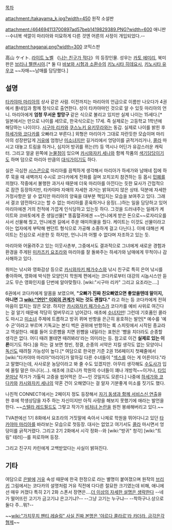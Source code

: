 [[목차]]

attachment:/takayama_k.jpg?width=450
원작 소설판

attachment:/464694113700897ad57beb1419829389.PNG?width=600
애니판 --수녀복 색깔이 마리아와 미묘하게 다른 것엔 어른의 사정이 개입되었다.--

attachment:haganai.png?width=300
코믹스판

高山 ケイト. [[라이트 노벨]] 《[[나는 친구가 적다]]》의 등장인물. 성우는 [[카토 에미리]], 북미판은 [[브리나 펠렌시아]].[* 둘 다 [[바보와 시험과 소환수]]의 [[키노시타 히데요시]], [[키노시타 유우코]] ~~자매~~남매를 담당했다.]

== 설명 ==
[[타카야마 마리아]]의 상사 같은 사람. 이전까지는 마리아의 언급으로 이름만 나오다가 4권에서 풀네임과 함께 정식으로 출연한다. 성이 타카야마인 것으로 알 수 있듯 마리아의 언니. 마리아에게 '''엄청 무서운 할망구''' 같은 식으로 불리고 있지만 실제 나이는 15세다.[* 일본에서는 만으로 나이를 세므로, 한국식으로는 17세. 즉 실제로는 고등학교 1학년에 해당하는 나이이다. [[시구마 리카]]와 [[쿠스노키 유키무라]]와는 동갑. 실제로 나이를 밝힌 후 [[하세가와 코다카]]를 오빠라고 부른다.] 외형은 마리아가 그대로 자란듯한 모습이며 마리아의 성장판답게 [[거유]]에 엄청난 [[미소녀]]지만 길거리에서 엉덩이를 긁적거리거나, [[콜라]] 마시고 대놓고 트림을 하거나, 심지어 방귀를 뀌는(!!) 등 역시나 어딘가 유감스러운 캐릭터. 그리고 얼굴 왼쪽에 [[눈물점]]이 있으며 [[카시와자키 세나]]와 함께 작품의 [[색기담당]]이기도 하며 덤으로 마리아 만큼의 [[대식가]]이기도 하다.

실은 극심한 [[시스콘]]으로 마리아를 끔찍하게 생각해서 마리아가 하세가와 남매네 집에 하루 묵을 때 새벽까지 수시로 코다카에게 전화를 걸며 꼬치꼬치 참견하는 등 몹시 [[민폐]]를 끼쳤다. 작중에서 불행한 과거사 때문에 더욱 마리아를 아낀다는 듯한 묘사가 간접적으로 잠깐 등장하지만, 타카야마 자매의 자세한 과거는 밝혀지지 않은 상태. 덕분에 자세한 가정사항은 알 수 없지만 마리아의 양육을 대부분 책임지는 모습을 보여주고 있다. 그래서 결코 얌전하다고는 할 수 없는 마리아를 훈육하거나 응징(...)하는 일을 담당하고 있어 마리아에겐 거의 천적에 가깝게 인식당하고 있는듯 하다. 그것을 드러내주는 일례가 케이트와 코바토에게 준 생일선물[* 똥흡혈귀에겐 ~~언니에게 받은 돈으로~~로자리오를 사서 선물해 줬고, 언니에겐 길에서 주운 매미허물을 줬다. 케이트는 이것도 선물이라고 아는 업자에게 부탁해 펜던트 형식으로 가공해 소중하게 걸고 다닌다.]. 이에 대해선 케이트는 진심으로 서운한 듯 하지만, 언니니까 어쩔 수 없다며 자조하고 있는 듯.

마리아와 어울려주고 있는 이웃사촌부, 그중에서도 결과적으로 그녀에게 새로운 경험과 환경을 주게된 [[미카즈키 요조라]]와 마리아를 잘 돌봐주는 하세가와 남매에게 무척이나 감사해하고 있다. 

취미는 낚시와 영화감상 등으로 [[카시와자키 페가수스]]와 낚시 친구로 특히 은어 낚시를 좋아하며, 영화에 박식한 모양인지 학원제 편에서는 코다카로부터 대강의 시놉시스만 듣고도 무슨 영화인지를 단번에 알아맞췄다. [wiki:"시구마 리카" 그리고 요조라는….]

6권에서 코다카에게 알몸을 보였으며, '''"오빠가 진짜 친오빠였으면 좋았을텐데 말이지, 아니면 그 [[wiki:"연인" 이외의 관계]]가 되는 것도 괜찮다."''' 라고 하는 등 코다카에게 전혀 마음이 없지는 않은 모양. 하지만 [[카시와자키 페가수스]]가 코다카를 예비 사위로 여긴다는 걸 알기 때문에 적당히 얼버무리고 넘어갔다. 애초에 [[수녀]]지만! 그런데 기호품인 콜라도 마시고 [[미소녀]] 주제에 트름하고 방귀 뀌며 반항을 은근히 옹호하는 발언[* 예수를 '예수 군'이라고 부르며 기독교는 본디 썩은 권위에 반항하는 록 스피릿에서 시작된 종교라고 역설한다. 예를 들어 오른뺨을 치면 왼뺨을 내밀라는 표현은 '뺨을 치더라도 순종할 생각은 없다. 어디 때려 볼테면 때려봐라'라는 의미라는 등. 참고로 이건 '''실제로 있는 이론'''이기도 하다.]을 하는 걸 보면 청빈, 정결, 순종의 서약은 지킬 생각도 없는 모양이니 [[독신]]도 때려칠 가능성이 높다.[* 여담으로 한국판 기준 2권 156페이지 첫째줄에서 [wiki:"타카야마 마리아"마리아]가 말하길 다른 수녀들이 "[[섹스]]를 아는 게 어른이다."라고 말했다는데, 사사로운 농담이라고 봐 줄 수도 있겠지만. 아무리 생각해도 [[수도사]]가 입에 올릴 말은 아니다(…). 애초에 크로니카 학원의 수녀들이 꽤나 개방적~~이거나, [[타입문]]마냥 작가가 가톨릭 고증을 씹어먹은 것~~인 것일지도 모른다.] 나중에 [[하세가와 코다카]]와 [[카시와자키 세나]]의 약혼 건이 오해였다는 걸 알자 기분좋게 미소를 짓기도 했다.

나친적 CONNECT에서는 2페이지 정도 등장해서 [http://blogimg.goo.ne.jp/user_image/13/12/6dee67e5f6ce88a40dfb273d003eaea5.jpg?random=7b9efb3febb6fb6ed621a51806a7cb3a 자기 동생과 함께 서비스신 연출]을 한 후에 학생상담을 자주 하는 자신이지만 아직 사랑을 해보지 못했기에 애라는 발언을 한다. ~~[[스텔라 레드필드]]도 그렇고 작가가 [[비처녀 논란]]을 원천 봉쇄해버리고 있다.~~ 

{{{#!html
<iframe width="560" height="315" src="http://www.youtube.com/embed/_kPK1hSzmJI" frameborder="0" allowfullscreen></iframe>
}}}

TVA판에선 1기 8화에서 요조라의 거짓말에 속아서 나체로 학원을 뛰어다니고 있던 [[타카야마 마리아]]를 바라보는 모습으로 첫등장. 대사는 없었고 여기서도 [[콜라]] 마시면서 엉덩이를 긁적거렸다. 그리고 2기 2화에서 시각 정화--와 [wiki:"방귀" 청각] [wiki:"트림" 테러]--를 피로하며 등장. 

그리고 진구지 카린에게 고백받았다는 사실이 밝혀진다. 

== 기타 ==
여담으로 [[은발]]에 [[거유]] 속성 때문에 한국 한정으로 '''{{{#silver 은고기}}}'''라는 별명이 붙여졌으며 원작의 [[브리키]] 그림에서는 코다카의 설명처럼 거유 직전에 다다른 절묘한 크기였는데 비해, 애니에선 매우 커졌다 특히 2기 2화 스폰서 장면은....[[더 이상의 자세한 설명은 생략한다]] --네가 떨어뜨린 고기가 금고기냐 은고기냐?-- --그냥 고기는 누구냐-- --착하구나.상으로 둘다 주...뭐?--

~~[[wiki:"가치무치 팬티 레슬링" 사실 진짜 본명은 '야르다 콜라르'라 카더라. 금각은각형제]]~~
